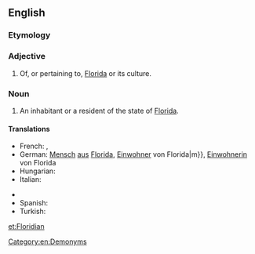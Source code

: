 ==English==

===Etymology===
{{suffix|Florida|ian}}

===Adjective===
{{en-adj|-}}

# Of, or pertaining to, [[Florida]] or its culture.

===Noun===
{{en-noun}}

# An inhabitant or a resident of the state of [[Florida]].

====Translations====
{{trans-top|an inhabitant or a resident of the state of Florida}}
* French: {{t-|fr|Floridien|m}}, {{t-|fr|Floridienne|f}}
* German: [[Mensch]] [[aus]] [[Florida]], [[Einwohner]] von Florida|m}}, [[Einwohnerin]] von Florida
* Hungarian: {{t-|hu|floridai}}
* Italian: {{t-|it|floridiano|m}}
{{trans-mid}}
* {{trreq|pt}}
* Spanish: {{t+|es|floridense|m|f}}
* Turkish: {{t-|tr|Floridalı}}
{{trans-bottom}}

[[Category:en:Demonyms]]

[[et:Floridian]]